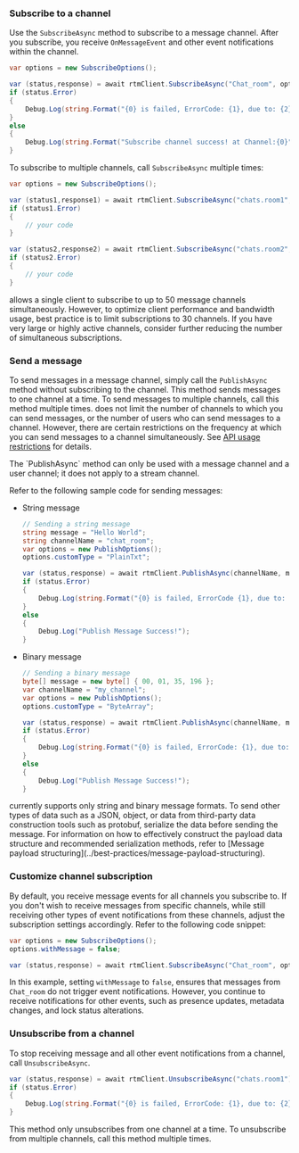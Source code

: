 <PlatformWrapper platform="unity">

### Subscribe to a channel

Use the `SubscribeAsync` method to subscribe to a message channel. After you subscribe, you receive `OnMessageEvent` and other event notifications within the channel.

```csharp
var options = new SubscribeOptions();

var (status,response) = await rtmClient.SubscribeAsync("Chat_room", options);
if (status.Error)
{
    Debug.Log(string.Format("{0} is failed, ErrorCode: {1}, due to: {2}", status.Operation, status.ErrorCode, status.Reason));
}
else
{
    Debug.Log(string.Format("Subscribe channel success! at Channel:{0}", response.ChannelName));
}
```

To subscribe to multiple channels, call `SubscribeAsync` multiple times:

```csharp
var options = new SubscribeOptions();

var (status1,response1) = await rtmClient.SubscribeAsync("chats.room1", options);
if (status1.Error)
{
    // your code
}

var (status2,response2) = await rtmClient.SubscribeAsync("chats.room2", options);
if (status2.Error)
{
    // your code
}
```

<Admonition>
<Vg k="SIG" /> allows a single client to subscribe to up to 50 message channels simultaneously. However, to optimize client performance and bandwidth usage, best practice is to limit subscriptions to 30 channels. If you have very large or highly active channels, consider further reducing the number of simultaneous subscriptions.
</Admonition>

### Send a message

To send messages in a message channel, simply call the `PublishAsync` method without subscribing to the channel. This method sends messages to one channel at a time. To send messages to multiple channels, call this method multiple times. <Vg k="MESS_SDK" /> does not limit the number of channels to which you can send messages, or the number of users who can send messages to a channel. However, there are certain restrictions on the frequency at which you can send messages to a channel simultaneously. See [API usage restrictions](../reference/limitations) for details.

<Admonition type="alert" title="Info">
The `PublishAsync` method can only be used with a message channel and a user channel; it does not apply to a stream channel.
</Admonition>

Refer to the following sample code for sending messages:

* String message

    ```csharp
    // Sending a string message
    string message = "Hello World";
    string channelName = "chat_room";
    var options = new PublishOptions();
    options.customType = "PlainTxt";

    var (status,response) = await rtmClient.PublishAsync(channelName, message, options);
    if (status.Error)
    {
        Debug.Log(string.Format("{0} is failed, ErrorCode {1}, due to: {2}", status.Operation, status.ErrorCode, status.Reason));
    }
    else
    {
        Debug.Log("Publish Message Success!");
    }
    ```

* Binary message

    ```csharp
    // Sending a binary message
    byte[] message = new byte[] { 00, 01, 35, 196 };
    var channelName = "my_channel";
    var options = new PublishOptions();
    options.customType = "ByteArray";

    var (status,response) = await rtmClient.PublishAsync(channelName, message, options);
    if (status.Error)
    {
        Debug.Log(string.Format("{0} is failed, ErrorCode: {1}, due to: {2}", status.Operation, status.ErrorCode, status.Reason));
    }
    else
    {
        Debug.Log("Publish Message Success!");
    }
    ```

<Admonition>
<Vg k="SIG" /> currently supports only string and binary message formats. To send other types of data such as a JSON, object, or data from third-party data construction tools such as protobuf, serialize the data before sending the message. For information on how to effectively construct the payload data structure and recommended serialization methods, refer to [Message payload structuring](../best-practices/message-payload-structuring).
</Admonition>

### Customize channel subscription

By default, you receive message events for all channels you subscribe to. If you don't wish to receive messages from specific channels, while still receiving other types of event notifications from these channels, adjust the subscription settings accordingly. Refer to the following code snippet:

```csharp
var options = new SubscribeOptions();
options.withMessage = false;

var (status,response) = await rtmClient.SubscribeAsync("Chat_room", options);

```

In this example, setting `withMessage` to `false`, ensures that messages from `Chat_room` do not trigger event notifications. However, you continue to receive notifications for other events, such as presence updates, metadata changes, and lock status alterations.

### Unsubscribe from a channel

To stop receiving message and all other event notifications from a channel, call `UnsubscribeAsync`.

```csharp
var (status,response) = await rtmClient.UnsubscribeAsync("chats.room1");
if (status.Error)
{
    Debug.Log(string.Format("{0} is failed, ErrorCode: {1}, due to: {2}", status.Operation, status.ErrorCode, status.Reason));
}
```

This method only unsubscribes from one channel at a time. To unsubscribe from multiple channels, call this method multiple times.

</PlatformWrapper>
